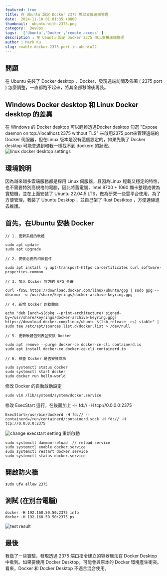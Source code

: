 ```yaml
---
featured: true
title: 在 Ubuntu 設定 Docker 2375 埠以支援遠端管理
date:  2024-11-10 01:01:35 +0800
thumbnail:  ubuntu-with-2375.png
category:  DevOps  
tags:   ['Ubuntu','Docker','remote access' ]
description : 在 Ubuntu 設定 Docker 2375 埠以支援遠端管理
author : Mark Ku
slug: enable-docker-2375-port-in-ubuntu22
---
```

## 問題
在 Ubuntu 先裝了 Docker desktop ，Docker，發現遠端訪問及佈署 ( 2375 port ) 怎麼調整，一直都跑不起來，將其全部移除後再裝。

## Windows Docker desktop 和 Linux Docker desktop 的差異
在 Windows 的 Docker desktop 可以輕鬆透過Docker desktop 勾選 "Expose daemon on tcp://localhost:2375 without TLS" 來啟用2375 port來管理遠端的 Docker 伺服器，但在Linux 版本是沒有這個設定的，如果先裝了 Docker desktop 可能會遇到和我一樣找不到 dockerd 的狀況。
![linux docker desktop settings](linux-docker-desktop-settings.png)

## 環境說明
因為越來越多雲端服務都是採用 Linux 伺服器，且因為Linux 輕載又穩定的特性，也不需要特別高規格的電腦，因此將舊電腦，Intel 8700 + 1060 顯卡整理成做為實驗機，並在上面安裝了 Ubuntu 22.04.5 LTS，做為研究一些雲平台使用，為了方便管理，我裝了 Ubuntu Desktop ，並自己架了 Rust Destktop ，方便連線進去維護。

## 首先，在Ubuntu 安裝 Docker 
```
// 1. 更新系統的軟體

sudo apt update
sudo apt upgrade

// 2. 安裝必要的相依套件

sudo apt install -y apt-transport-https ca-certificates curl software-properties-common

// 3. 加入 Docker 官方的 GPG 金鑰

curl -fsSL https://download.docker.com/linux/ubuntu/gpg | sudo gpg --dearmor -o /usr/share/keyrings/docker-archive-keyring.gpg

// 4. 新增 Docker 的軟體庫

echo "deb [arch=$(dpkg --print-architecture) signed-by=/usr/share/keyrings/docker-archive-keyring.gpg] https://download.docker.com/linux/ubuntu $(lsb_release -cs) stable" | sudo tee /etc/apt/sources.list.d/docker.list > /dev/null

// 5. 更新軟體包列表並安裝 Docker

sudo apt remove --purge docker-ce docker-ce-cli containerd.io
sudo apt install docker-ce docker-ce-cli containerd.io

// 6. 檢查 Docker 是否安裝成功

sudo systemctl status docker
sudo systemctl start docker
sudo docker run hello-world

```
修改 Docker 的自動啟動設定
```
sudo vim /lib/systemd/system/docker.service
```
修改 ExecStart 這行，在後面加上 -H fd:// -H tcp://0.0.0.0:2375
```
ExecStart=/usr/bin/dockerd -H fd:// --containerd=/run/containerd/containerd.sock -H fd:// -H tcp://0.0.0.0:2375
```
![change execstart setting](change-exec-start-settings.png)
重新啟動
```
sudo systemctl daemon-reload  // reload service
sudo systemctl enable docker.service 
sudo systemctl restart docker.service 
sudo systemctl status docker.service 
```
## 開啟防火牆
```
sudo ufw allow 2375
```
## 測試 (在別台電腦)
```
docker -H 192.168.50.50:2375 info
docker -H 192.168.50.50:2375 ps
```
![test result](test.png)
## 最後
我做了一些實驗，發現透過 2375 端口指令建立的容器無法在 Docker Desktop 中看到。如果要使用 Docker Desktop，可能會與原本的 Docker 環境產生衝突。看來，Docker 和 Docker Desktop 不適合混合使用。
